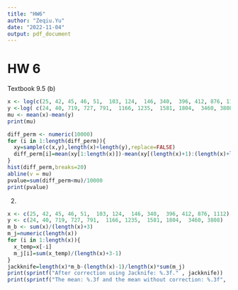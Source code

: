 ```yaml
---
title: "HW6"
author: "Zeqiu.Yu"
date: "2022-11-04"
output: pdf_document
---
```


# HW 6  
Textbook 9.5  (b)  
```r
x <- log(c(25, 42, 45, 46, 51,  103, 124,  146, 340,  396, 412, 876, 1112))
y <-log( c(24, 40, 719, 727, 791,  1166, 1235,  1581, 1804,  3460, 3808))
mu <- mean(x)-mean(y)
print(mu)
```
```r
diff_perm <- numeric(10000) 
for (i in 1:length(diff_perm)){
  xy=sample(c(x,y),length(x)+length(y),replace=FALSE)
  diff_perm[i]=mean(xy[1:length(x)])-mean(xy[(length(x)+1):(length(x)+length(y))])
}
hist(diff_perm,breaks=20)
abline(v = mu)
pvalue=sum(diff_perm<mu)/10000
print(pvalue)
```
  
  2.  
```r
x <- c(25, 42, 45, 46, 51,  103, 124,  146, 340,  396, 412, 876, 1112)
y <- c(24, 40, 719, 727, 791,  1166, 1235,  1581, 1804,  3460, 3808)
m_b <- sum(x)/(length(x)+3)
m_j=numeric(length(x))
for (i in 1:length(x)){
  x_temp=x[-i]
  m_j[i]=sum(x_temp)/(length(x)+3-1)
}
jackknife=length(x)*m_b-(length(x)-1)/length(x)*sum(m_j)
print(sprintf("After correction using Jacknife: %.3f." , jackknife))
print(sprintf("The mean: %.3f and the mean without correction: %.3f",  mean(x), m_b))

```



